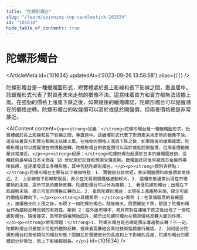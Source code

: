 ```yaml
---
title: "陀螺形燭台"
slug: "/learn/spinning-top-candlestick-101634"
id: "101634"
hide_table_of_contents: true
---
```



# 陀螺形燭台

<ArticleMeta id={101634} updatedAt={'2023-09-26 13:58:58'} alias={`[]`} />
<div className='border-solid border-b border-t-0 my-4 border-[var(--ifm-color-gray-300)]' />

陀螺形燭台是一種蠟燭圖形式，短實體處於長上影線和長下影線之間，垂直居中。該蠟燭形式代表了對資產未來走勢的猶豫不決。這意味着買方和賣方都無法佔據上風。在強勁的價格上漲或下跌之後，如果隨後的蠟燭確認，陀螺形燭台可以提醒潛在的價格逆轉。陀螺形燭台的收盤價可以高於或低於開盤價，但兩者價格總是非常接近。

<AIContent content={`<p><strong>定義：</strong>陀螺形燭台是一種蠟燭圖形式，短實體處於長上影線和長下影線之間，垂直居中。該蠟燭形式代表了對資產未來走勢的猶豫不決。這意味着買方和賣方都無法佔據上風。在強勁的價格上漲或下跌之後，如果隨後的蠟燭確認，陀螺形燭台可以提醒潛在的價格逆轉。陀螺形燭台的收盤價可以高於或低於開盤價，但兩者價格總是非常接近。</p><p><strong>起源：</strong>陀螺形燭台起源於日本的蠟燭圖技術，這種技術最早由日本米商在 18 世紀用於記錄和預測米價走勢。蠟燭圖技術後來被西方金融市場所採用，並逐漸發展出多種形態，其中包括陀螺形燭台。</p><p><strong>類別與特點：</strong>陀螺形燭台主要有以下幾個特點：1. 實體部分非常短，表示開盤價和收盤價非常接近。2. 上影線和下影線都很長，表示在交易期間價格波動較大。3. 這種形態通常出現在市場趨勢的末端，提示可能的趨勢反轉。陀螺形燭台可以分為兩類：1. 看漲陀螺形燭台：出現在下跌趨勢末端，提示可能的價格反轉向上。2. 看跌陀螺形燭台：出現在上漲趨勢末端，提示可能的價格反轉向下。</p><p><strong>具體案例：</strong>案例 1：在某個股票的日線圖上，連續幾天的上漲之後，出現了一個陀螺形燭台。隨後幾天，股價開始下跌，驗證了陀螺形燭台作為趨勢反轉信號的有效性。案例 2：在外匯市場中，某貨幣對在連續下跌之後出現了一個陀螺形燭台。隨後幾天，貨幣對價格開始回升，顯示出陀螺形燭台在預測價格反轉方面的作用。</p><p><strong>常見問題：</strong>1. 陀螺形燭台是否總是預示着趨勢反轉？不一定，陀螺形燭台只是提示可能的趨勢反轉，投資者需要結合其他技術指標進行確認。2. 如何區分陀螺形燭台和其他類似的燭台形態？關鍵在於實體部分的長度和上下影線的長度，陀螺形燭台的實體部分非常短，而上下影線都很長。</p>`} id={101634} />

